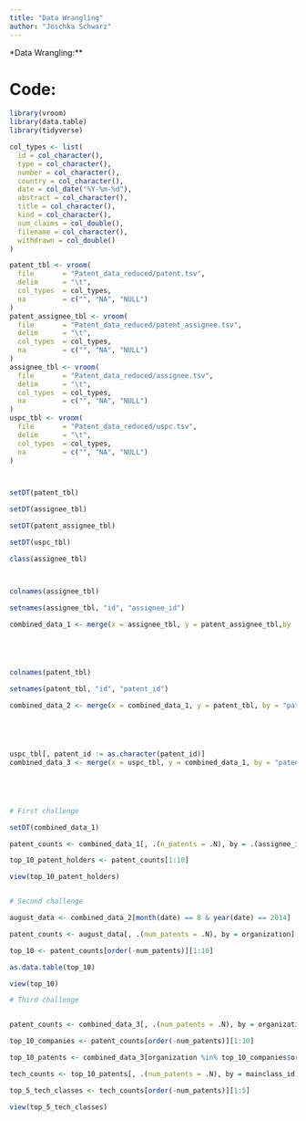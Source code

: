 ```yaml
---
title: "Data Wrangling"
author: "Joschka Schwarz"
---
```



*Data Wrangling:**

# Code:


```r
library(vroom)
library(data.table)
library(tidyverse)

col_types <- list(
  id = col_character(),
  type = col_character(),
  number = col_character(),
  country = col_character(),
  date = col_date("%Y-%m-%d"),
  abstract = col_character(),
  title = col_character(),
  kind = col_character(),
  num_claims = col_double(),
  filename = col_character(),
  withdrawn = col_double()
)

patent_tbl <- vroom(
  file       = "Patent_data_reduced/patent.tsv", 
  delim      = "\t", 
  col_types  = col_types,
  na         = c("", "NA", "NULL")
)
patent_assignee_tbl <- vroom(
  file       = "Patent_data_reduced/patent_assignee.tsv", 
  delim      = "\t", 
  col_types  = col_types,
  na         = c("", "NA", "NULL")
)
assignee_tbl <- vroom(
  file       = "Patent_data_reduced/assignee.tsv", 
  delim      = "\t", 
  col_types  = col_types,
  na         = c("", "NA", "NULL")
)
uspc_tbl <- vroom(
  file       = "Patent_data_reduced/uspc.tsv", 
  delim      = "\t", 
  col_types  = col_types,
  na         = c("", "NA", "NULL")
)



setDT(patent_tbl)

setDT(assignee_tbl)

setDT(patent_assignee_tbl)

setDT(uspc_tbl)

class(assignee_tbl)



colnames(assignee_tbl)

setnames(assignee_tbl, "id", "assignee_id")

combined_data_1 <- merge(x = assignee_tbl, y = patent_assignee_tbl,by    = "assignee_id")





colnames(patent_tbl)

setnames(patent_tbl, "id", "patent_id")

combined_data_2 <- merge(x = combined_data_1, y = patent_tbl, by = "patent_id")





uspc_tbl[, patent_id := as.character(patent_id)]
combined_data_3 <- merge(x = uspc_tbl, y = combined_data_1, by = "patent_id")





# First challenge

setDT(combined_data_1)

patent_counts <- combined_data_1[, .(n_patents = .N), by = .(assignee_id, organization)][order(-n_patents)]

top_10_patent_holders <- patent_counts[1:10]

view(top_10_patent_holders)


# Second challenge

august_data <- combined_data_2[month(date) == 8 & year(date) == 2014]

patent_counts <- august_data[, .(num_patents = .N), by = organization]

top_10 <- patent_counts[order(-num_patents)][1:10]

as.data.table(top_10)

view(top_10)

# Third challenge


patent_counts <- combined_data_3[, .(num_patents = .N), by = organization]

top_10_companies <- patent_counts[order(-num_patents)][1:10]

top_10_patents <- combined_data_3[organization %in% top_10_companies$organization]

tech_counts <- top_10_patents[, .(num_patents = .N), by = mainclass_id]

top_5_tech_classes <- tech_counts[order(-num_patents)][1:5]

view(top_5_tech_classes)
```